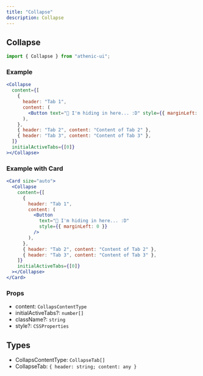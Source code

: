 ```yaml
---
title: "Collapse"
description: Collapse
---
```


## Collapse

```js
import { Collapse } from "athenic-ui";
```

### Example

```jsx
<Collapse
  content={[
    {
      header: "Tab 1",
      content: (
        <Button text="👋 I'm hiding in here... :D" style={{ marginLeft: 0 }} />
      ),
    },
    { header: "Tab 2", content: "Content of Tab 2" },
    { header: "Tab 3", content: "Content of Tab 3" },
  ]}
  initialActiveTabs={[0]}
></Collapse>
```

### Example with Card

```jsx
<Card size="auto">
  <Collapse
    content={[
      {
        header: "Tab 1",
        content: (
          <Button
            text="👋 I'm hiding in here... :D"
            style={{ marginLeft: 0 }}
          />
        ),
      },
      { header: "Tab 2", content: "Content of Tab 2" },
      { header: "Tab 3", content: "Content of Tab 3" },
    ]}
    initialActiveTabs={[0]}
  ></Collapse>
</Card>
```

### Props

- content: `CollapsContentType`
- initialActiveTabs?: `number[]`
- className?: `string`
- style?: `CSSProperties`

## Types

- CollapsContentType: `CollapseTab[]`
- CollapseTab: `{ header: string; content: any }`
